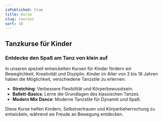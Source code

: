 ```yaml
---
isPublished: true
title: Kurse
slug: courses
sort: 10
---
```


## Tanzkurse für Kinder

### Entdecke den Spaß am Tanz von klein auf

In unseren speziell entwickelten Kursen für Kinder fördern wir Beweglichkeit, Kreativität und Disziplin. Kinder im Alter von 3 bis 18 Jahren haben die Möglichkeit, verschiedene Tanzstile zu erlernen:

- **Stretching**: Verbessere Flexibilität und Körperbewusstsein.
- **Ballett-Basics**: Lerne die Grundlagen des klassischen Tanzes.
- **Modern Mix Dance**: Moderne Tanzstile für Dynamik und Spaß.

Diese Kurse helfen Kindern, Selbstvertrauen und Körperbeherrschung zu entwickeln, während sie Freude an Bewegung entdecken.